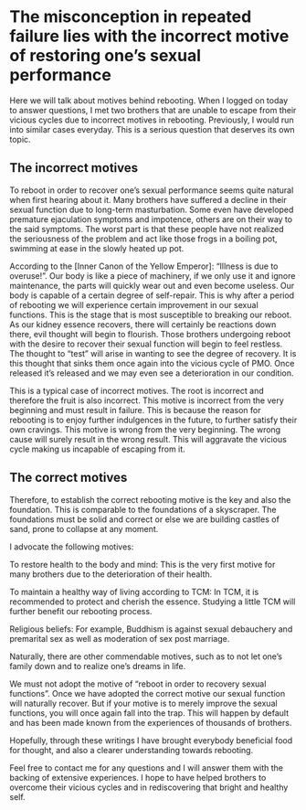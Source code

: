 # The misconception in repeated failure lies with the incorrect motive of restoring one’s sexual performance

Here we will talk about motives behind rebooting. When I logged on today to answer questions, I met two brothers that are unable to escape from their vicious cycles due to incorrect motives in rebooting. Previously, I would run into similar cases everyday. This is a serious question that deserves its own topic.

## The incorrect motives {-}

To reboot in order to recover one’s sexual performance seems quite natural when first hearing about it. Many brothers have suffered a decline in their sexual function due to long-term masturbation. Some even have developed premature ejaculation symptoms and impotence, others are on their way to the said symptoms. The worst part is that these people have not realized the seriousness of the problem and act like those frogs in a boiling pot, swimming at ease in the slowly heated up pot.

According to the [Inner Canon of the Yellow Emperor]: “Illness is due to overuse!”. Our body is like a piece of machinery, if we only use it and ignore maintenance, the parts will quickly wear out and even become useless. Our body is capable of a certain degree of self-repair. This is why after a period of rebooting we will experience certain improvement in our sexual functions. This is the stage that is most susceptible to breaking our reboot. As our kidney essence recovers, there will certainly be reactions down there, evil thought will begin to flourish. Those brothers undergoing reboot with the desire to recover their sexual function will begin to feel restless. The thought to “test” will arise in wanting to see the degree of recovery. It is this thought that sinks them once again into the vicious cycle of PMO. Once released it’s released and we may even see a deterioration in our condition.

This is a typical case of incorrect motives. The root is incorrect and therefore the fruit is also incorrect. This motive is incorrect from the very beginning and must result in failure. This is because the reason for rebooting is to enjoy further indulgences in the future, to further satisfy their own cravings. This motive is wrong from the very beginning. The wrong cause will surely result in the wrong result. This will aggravate the vicious cycle making us incapable of escaping from it.

## The correct motives

Therefore, to establish the correct rebooting motive is the key and also the foundation. This is comparable to the foundations of a skyscraper. The foundations must be solid and correct or else we are building castles of sand, prone to collapse at any moment.

I advocate the following motives:

To restore health to the body and mind: This is the very first motive for many brothers due to the deterioration of their health.

To maintain a healthy way of living according to TCM: In TCM, it is recommended to protect and cherish the essence. Studying a little TCM will further benefit our rebooting process.

Religious beliefs: For example, Buddhism is against sexual debauchery and premarital sex as well as moderation of sex post marriage.

Naturally, there are other commendable motives, such as to not let one’s family down and to realize one’s dreams in life.

We must not adopt the motive of “reboot in order to recovery sexual functions”. Once we have adopted the correct motive our sexual function will naturally recover. But if your motive is to merely improve the sexual functions, you will once again fall into the trap. This will happen by default and has been made known from the experiences of thousands of brothers.

Hopefully, through these writings I have brought everybody beneficial food for thought, and also a clearer understanding towards rebooting.

Feel free to contact me for any questions and I will answer them with the backing of extensive experiences. I hope to have helped brothers to overcome their vicious cycles and in rediscovering that bright and healthy self.

